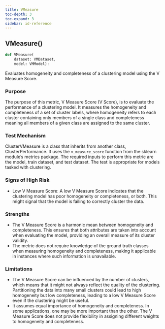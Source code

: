 ```yaml
---
title: VMeasure
toc-depth: 3
toc-expand: 3
sidebar: id-reference
---
```


## VMeasure[()]{.muted}

```python
def VMeasure(
    dataset: VMDataset,
    model: VMModel):
```

Evaluates homogeneity and completeness of a clustering model using the V Measure Score.

### Purpose

The purpose of this metric, V Measure Score (V Score), is to evaluate the performance of a clustering model. It measures the homogeneity and completeness of a set of cluster labels, where homogeneity refers to each cluster containing only members of a single class and completeness meaning all members of a given class are assigned to the same cluster.

### Test Mechanism

ClusterVMeasure is a class that inherits from another class, ClusterPerformance. It uses the `v_measure_score` function from the sklearn module's metrics package. The required inputs to perform this metric are the model, train dataset, and test dataset. The test is appropriate for models tasked with clustering.

### Signs of High Risk

- Low V Measure Score: A low V Measure Score indicates that the clustering model has poor homogeneity or completeness, or both. This might signal that the model is failing to correctly cluster the data.

### Strengths

- The V Measure Score is a harmonic mean between homogeneity and completeness. This ensures that both attributes are taken into account when evaluating the model, providing an overall measure of its cluster validity.
- The metric does not require knowledge of the ground truth classes when measuring homogeneity and completeness, making it applicable in instances where such information is unavailable.

### Limitations

- The V Measure Score can be influenced by the number of clusters, which means that it might not always reflect the quality of the clustering. Partitioning the data into many small clusters could lead to high homogeneity but low completeness, leading to a low V Measure Score even if the clustering might be useful.
- It assumes equal importance of homogeneity and completeness. In some applications, one may be more important than the other. The V Measure Score does not provide flexibility in assigning different weights to homogeneity and completeness.
